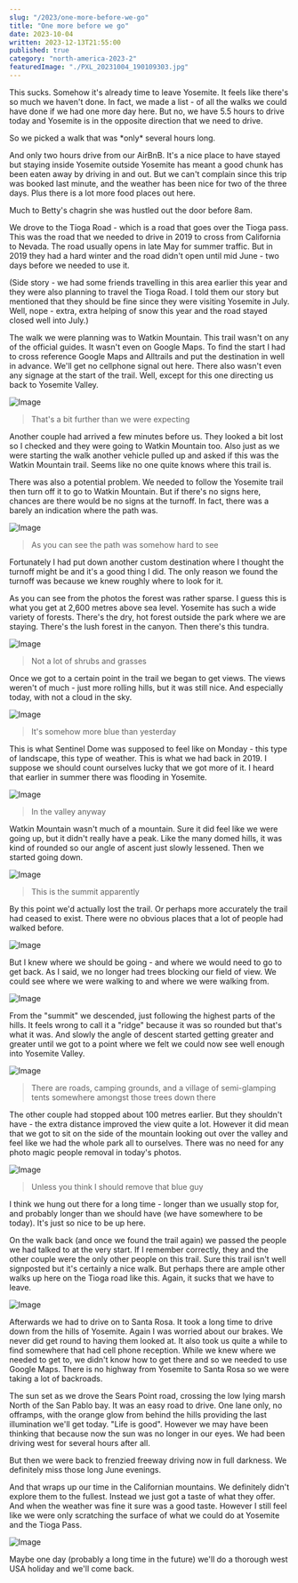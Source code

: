```yaml
---
slug: "/2023/one-more-before-we-go"
title: "One more before we go"
date: 2023-10-04
written: 2023-12-13T21:55:00
published: true
category: "north-america-2023-2"
featuredImage: "./PXL_20231004_190109303.jpg"
---
```


This sucks. Somehow it's already time to leave Yosemite. It feels like there's so much we haven't done. In fact, we made a list - of all the walks we could have done if we had one more day here. But no, we have 5.5 hours to drive today and Yosemite is in the opposite direction that we need to drive.

So we picked a walk that was \*only\* several hours long.

And only two hours drive from our AirBnB. It's a nice place to have stayed but staying inside Yosemite outside Yosemite has meant a good chunk has been eaten away by driving in and out. But we can't complain since this trip was booked last minute, and the weather has been nice for two of the three days. Plus there is a lot more food places out here.

Much to Betty's chagrin she was hustled out the door before 8am.

We drove to the Tioga Road - which is a road that goes over the Tioga pass. This was the road that we needed to drive in 2019 to cross from California to Nevada. The road usually opens in late May for summer traffic. But in 2019 they had a hard winter and the road didn't open until mid June - two days before we needed to use it.

(Side story - we had some friends travelling in this area earlier this year and they were also planning to travel the Tioga Road. I told them our story but mentioned that they should be fine since they were visiting Yosemite in July. Well, nope - extra, extra helping of snow this year and the road stayed closed well into July.)

The walk we were planning was to Watkin Mountain. This trail wasn't on any of the official guides. It wasn't even on Google Maps. To find the start I had to cross reference Google Maps and Alltrails and put the destination in well in advance. We'll get no cellphone signal out here. There also wasn't even any signage at the start of the trail. Well, except for this one directing us back to Yosemite Valley.

![Image](PXL_20231004_205303989.jpg)

> That's a bit further than we were expecting

Another couple had arrived a few minutes before us. They looked a bit lost so I checked and they were going to Watkin Mountain too. Also just as we were starting the walk another vehicle pulled up and asked if this was the Watkin Mountain trail. Seems like no one quite knows where this trail is.

There was also a potential problem. We needed to follow the Yosemite trail then turn off it to go to Watkin Mountain. But if there's no signs here, chances are there would be no signs at the turnoff. In fact, there was a barely an indication where the path was.

![Image](PXL_20231004_173720445.jpg)

> As you can see the path was somehow hard to see

Fortunately I had put down another custom destination where I thought the turnoff might be and it's a good thing I did. The only reason we found the turnoff was because we knew roughly where to look for it.

As you can see from the photos the forest was rather sparse. I guess this is what you get at 2,600 metres above sea level. Yosemite has such a wide variety of forests. There's the dry, hot forest outside the park where we are staying. There's the lush forest in the canyon. Then there's this tundra.

![Image](PXL_20231004_175110911.jpg)

> Not a lot of shrubs and grasses

Once we got to a certain point in the trail we began to get views. The views weren't of much - just more rolling hills, but it was still nice. And especially today, with not a cloud in the sky.

![Image](PXL_20231004_182011282.jpg)

> It's somehow more blue than yesterday

This is what Sentinel Dome was supposed to feel like on Monday - this type of landscape, this type of weather. This is what we had back in 2019. I suppose we should count ourselves lucky that we got more of it. I heard that earlier in summer there was flooding in Yosemite.

![Image](PXL_20231004_183227864.jpg)

> In the valley anyway

Watkin Mountain wasn't much of a mountain. Sure it did feel like we were going up, but it didn't really have a peak. Like the many domed hills, it was kind of rounded so our angle of ascent just slowly lessened. Then we started going down.

![Image](PXL_20231004_182728035.jpg)

> This is the summit apparently

By this point we'd actually lost the trail. Or perhaps more accurately the trail had ceased to exist. There were no obvious places that a lot of people had walked before.

![Image](PXL_20231004_184439531.jpg)

But I knew where we should be going - and where we would need to go to get back. As I said, we no longer had trees blocking our field of view. We could see where we were walking to and where we were walking from.

![Image](PXL_20231004_185008349.jpg)

From the "summit" we descended, just following the highest parts of the hills. It feels wrong to call it a "ridge" because it was so rounded but that's what it was. And slowly the angle of descent started getting greater and greater until we got to a point where we felt we could now see well enough into Yosemite Valley.

![Image](PXL_20231004_190109303.jpg)

> There are roads, camping grounds, and a village of semi-glamping tents somewhere amongst those trees down there

The other couple had stopped about 100 metres earlier. But they shouldn't have - the extra distance improved the view quite a lot. However it did mean that we got to sit on the side of the mountain looking out over the valley and feel like we had the whole park all to ourselves. There was no need for any photo magic people removal in today's photos.

![Image](PXL_20231004_191105268.jpg)

> Unless you think I should remove that blue guy

I think we hung out there for a long time - longer than we usually stop for, and probably longer than we should have (we have somewhere to be today). It's just so nice to be up here.

On the walk back (and once we found the trail again) we passed the people we had talked to at the very start. If I remember correctly, they and the other couple were the only other people on this trail. Sure this trail isn't well signposted but it's certainly a nice walk. But perhaps there are ample other walks up here on the Tioga road like this. Again, it sucks that we have to leave.

![Image](PXL_20231004_191803511.jpg)

Afterwards we had to drive on to Santa Rosa. It took a long time to drive down from the hills of Yosemite. Again I was worried about our brakes. We never did get round to having them looked at. It also took us quite a while to find somewhere that had cell phone reception. While we knew where we needed to get to, we didn't know how to get there and so we needed to use Google Maps. There is no highway from Yosemite to Santa Rosa so we were taking a lot of backroads.

The sun set as we drove the Sears Point road, crossing the low lying marsh North of the San Pablo bay. It was an easy road to drive. One lane only, no offramps, with the orange glow from behind the hills providing the last illumination we'll get today. "Life is good". However we may have been thinking that because now the sun was no longer in our eyes. We had been driving west for several hours after all.

But then we were back to frenzied freeway driving now in full darkness. We definitely miss those long June evenings.

And that wraps up our time in the Californian mountains. We definitely didn't explore them to the fullest. Instead we just got a taste of what they offer. And when the weather was fine it sure was a good taste. However I still feel like we were only scratching the surface of what we could do at Yosemite and the Tioga Pass.

![Image](PXL_20231004_191253149.jpg)

Maybe one day (probably a long time in the future) we'll do a thorough west USA holiday and we'll come back.
